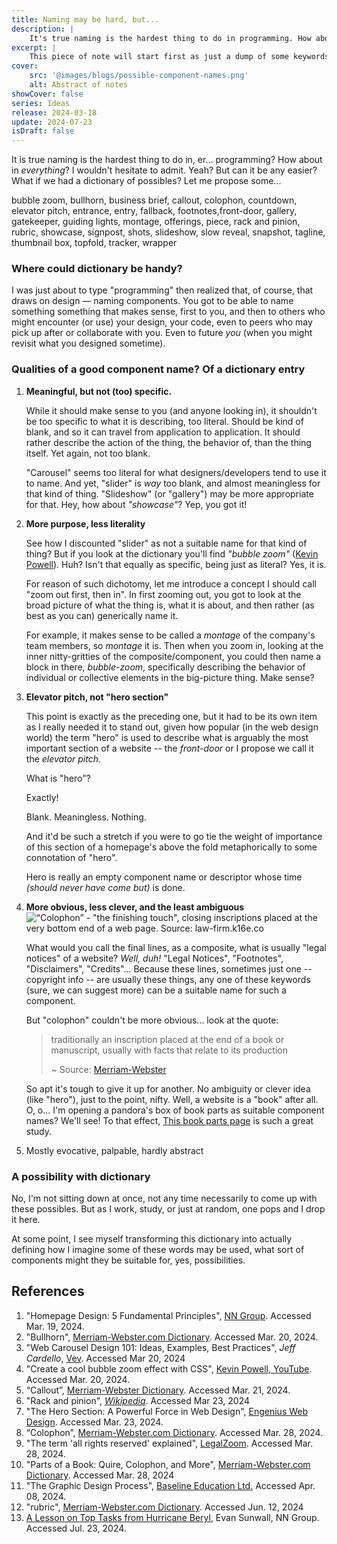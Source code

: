 ```yaml
---
title: Naming may be hard, but...
description: |
    It's true naming is the hardest thing to do in programming. How about everything? I believe so. But can it be easier? Let me propose some...
excerpt: |
    This piece of note will start first as just a dump of some keywords that used individually or as a combo might work well as component names (especially) in programming. Eventually, as the comma-separated words grow, I might re-organize the whole dump as a dictionary (of sort).
cover:
    src: '@images/blogs/possible-component-names.png'
    alt: Abstract of notes
showCover: false
series: Ideas
release: 2024-03-18
update: 2024-07-23
isDraft: false
---
```


It is true naming is the hardest thing to do in, er... programming? How about in *everything*? I wouldn't hesitate to admit. Yeah? But can it be any easier? What if we had a dictionary of possibles? Let me propose some...

<Callout
    title='Dictionary entries of possibles'
    padding='none'
    prose={true}
    byline='Kabolobari Benakole'
    description='Global Good Design Consultant'>
    bubble zoom, bullhorn, business brief, callout, colophon, countdown, elevator pitch, entrance, entry,  fallback, footnotes,front-door, gallery, gatekeeper, guiding lights, montage, offerings, piece, rack and pinion, rubric, showcase, signpost, shots, slideshow, slow reveal, snapshot, tagline, thumbnail box, topfold, tracker, wrapper
</Callout>

### Where could dictionary be handy?
I was just about to type "programming" then realized that, of course, that draws on design — naming components. You got to be able to name something something that makes sense, first to you, and then to others who might encounter (or use) your design, your code, even to peers who may pick up after or collaborate with you. Even to future *you* (when you might revisit what you designed sometime).

### Qualities of a good component name? Of a dictionary entry
1. **Meaningful, but not (too) specific.**

    While it should make sense to you (and anyone looking in), it shouldn't be too specific to what it is describing, too literal. Should be kind of blank, and so it can travel from application to application. It should rather describe the action of the thing, the behavior of, than the thing itself. Yet again, not too blank.

    "Carousel" seems too literal for what designers/developers tend to use it to name. And yet, "slider" is *way* too blank, and almost meaningless for that kind of thing. "Slideshow" (or "gallery") may be more appropriate for that. Hey, how about *"showcase"*? Yep, you got it!

2. **More purpose, less literality**

    See how I discounted "slider" as not a suitable name for that kind of thing? But if you look at the dictionary you'll find *"bubble zoom"* ([Kevin Powell](https://youtu.be/2f4JAsTFRLA?si=0ZOxaqBINBfPJoRd)). Huh? Isn't that equally as specific, being just as literal? Yes, it is.

    For reason of such dichotomy, let me introduce a concept I should call "zoom out first, then in". In first zooming out, you got to look at the broad picture of what the thing is, what it is about, and then rather (as best as you can) generically name it.

    For example, it makes sense to be called a *montage* of the company's team members, so *montage* it is. Then when you zoom in, looking at the inner nitty-gritties of the composite/component, you could then name a block in there, *bubble-zoom*, specifically describing the behavior of individual or collective elements in the big-picture thing. Make sense?

3. **Elevator pitch, not "hero section"**

    This point is exactly as the preceding one, but it had to be its own item as I really needed it to stand out, given how popular (in the web design world) the term "hero" is used to describe what is arguably the most important section of a website -- the *front-door* or I propose we call it the *elevator pitch.*

    What is "hero"?

    Exactly!

    Blank. Meaningless. Nothing.

    And it'd be such a stretch if you were to go tie the weight of importance of this section of a homepage's above the fold metaphorically to some connotation of "hero".

    Hero is really an empty component name or descriptor whose time *(should never have come but)* is done.

4. **More obvious, less clever, and the least ambiguous**
    ![“Colophon” - "the finishing touch", closing inscriptions placed at the very bottom end of a web page. Source: law-firm.k16e.co](@images/blogs/law-firm-theme-colophon.png)

    What would you call the final lines, as a composite, what is usually "legal notices" of a website? *Well, duh!* "Legal Notices", "Footnotes", "Disclaimers", "Credits"... Because these lines, sometimes just one -- copyright info -- are usually these things, any one of these keywords (sure, we can suggest more) can be a suitable name for such a component.

    But "colophon" couldn't be more obvious... look at the quote:

    > traditionally an inscription placed at the end of a book or manuscript, usually with facts that relate to its production
    >
    > ~ Source: [Merriam-Webster](https://www.merriam-webster.com/wordplay/parts-of-a-book-terms-and-meanings)

    So apt it's tough to give it up for another. No ambiguity or clever idea (like "hero"), just to the point, nifty. Well, a website is a "book" after all. O, o... I'm opening a pandora's box of book parts as suitable component names? We'll see! To that effect, [This book parts page](https://www.merriam-webster.com/wordplay/parts-of-a-book-terms-and-meanings) is such a great study.

5. Mostly evocative, palpable, hardly abstract

### A possibility with dictionary
No, I'm not sitting down at once, not any time necessarily to come up with these possibles. But as I work, study, or just at random, one pops and I drop it here.

At some point, I see myself transforming this dictionary into actually defining how I imagine some of these words may be used, what sort of components might they be suitable for, yes, possibilities.

## References
1. "Homepage Design: 5 Fundamental Principles", [NN Group](https://www.nngroup.com/articles/homepage-design-principles/). Accessed Mar. 19, 2024.
2. "Bullhorn", [Merriam-Webster.com Dictionary](https://www.merriam-webster.com/dictionary/bullhorn). Accessed Mar. 20, 2024.
3. "Web Carousel Design 101: Ideas, Examples, Best Practices", *Jeff Cardello*, [Vev](https://www.vev.design/blog/web-carousel-design/). Accessed Mar 20, 2024
4. "Create a cool bubble zoom effect with CSS", [Kevin Powell, YouTube](https://youtu.be/2f4JAsTFRLA?si=0ZOxaqBINBfPJoRd). Accessed Mar. 20, 2024.
5. “Callout”, [Merriam-Webster Dictionary](https://www.merriam-webster.com/dictionary/callout). Accessed Mar. 21, 2024.
6. "Rack and pinion", [*Wikipedia*](https://en.wikipedia.org/wiki/Rack_and_pinion). Accessed Mar 23, 2024
7. "The Hero Section: A Powerful Force in Web Design", [Engenius Web Design](https://engeniusweb.com/the-hero-section-a-powerful-force-in-web-design/). Accessed Mar. 23, 2024.
8. “Colophon”, [Merriam-Webster.com Dictionary](https://www.merriam-webster.com/dictionary/colophon). Accessed Mar. 28, 2024.
9. "The term 'all rights reserved' explained", [LegalZoom](https://www.legalzoom.com/articles/the-term-all-rights-reserved-explained). Accessed Mar. 28, 2024.
10. "Parts of a Book: Quire, Colophon, and More", [Merriam-Webster.com Dictionary](https://www.merriam-webster.com/wordplay/parts-of-a-book-terms-and-meanings). Accessed Mar. 28, 2024
11. "The Graphic Design Process", [Baseline Education Ltd.](https://baselinehq.com/4-the-graphic-design-process.html) Accessed Apr. 08, 2024.
12. "rubric", [Merriam-Webster.com Dictionary](https://www.merriam-webster.com/dictionary/rubric). Accessed Jun. 12, 2024
13. [A Lesson on Top Tasks from Hurricane Beryl](https://www.nngroup.com/articles/top-tasks/), Evan Sunwall, NN Group. Accessed Jul. 23, 2024.